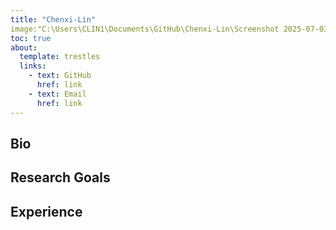 ```yaml
---
title: "Chenxi-Lin"
image:"C:\Users\CLIN1\Documents\GitHub\Chenxi-Lin\Screenshot 2025-07-03 151125.png"
toc: true
about:
  template: trestles
  links:
    - text: GitHub
      href: link
    - text: Email
      href: link
---
```


::: {.column-page}

## Bio

## Research Goals

## Experience

:::
